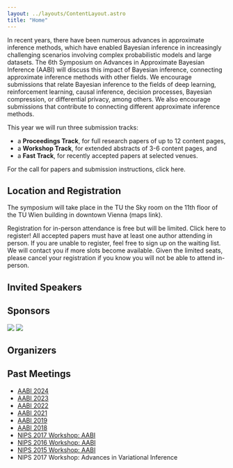 ```yaml
---
layout: ../layouts/ContentLayout.astro
title: "Home"
---
```



In recent years, there have been numerous advances in approximate inference methods, which have enabled Bayesian inference in increasingly challenging scenarios involving complex probabilistic models and large datasets.
The 6th Symposium on Advances in Approximate Bayesian Inference (AABI) will discuss this impact of Bayesian inference, connecting approximate inference methods with other fields.
We encourage submissions that relate Bayesian inference to the fields of deep learning, reinforcement learning, causal inference, decision processes, Bayesian compression, or differential privacy, among others.
We also encourage submissions that contribute to connecting different approximate inference methods.

This year we will run three submission tracks:

- a **Proceedings Track**, for full research papers of up to 12 content pages,
- a **Workshop Track**, for extended abstracts of 3-6 content pages, and
- a **Fast Track**, for recently accepted papers at selected venues.

For the call for papers and submission instructions, click here.

## Location and Registration

The symposium will take place in the TU the Sky room on the 11th floor of the TU Wien building in downtown Vienna (maps link).

Registration for in-person attendance is free but will be limited.
Click here to register!
All accepted papers must have at least one author attending in person.
If you are unable to register, feel free to sign up on the waiting list.
We will contact you if more slots become available.
Given the limited seats, please cancel your registration if you know you will not be able to attend in-person.

## Invited Speakers

<PeopleList people={invited_speakers} />

## Sponsors

<div class='w-full sm:flex sm:space-x-0 sm:space-y-12 md:flex-row md:space-x-28 md:space-y-0'>
  <img src='/images/deepmind.png' class='mx-auto w-1/2' />
  <img
    src='/images/basis-logo.svg'
    class='mx-auto w-1/3 dark:contrast-0 dark:grayscale dark:invert'
  />
</div>

## Organizers

<PeopleList people={organizers} />

## Past Meetings

- [AABI 2024](/archives/2024/index.html)
- [AABI 2023](/archives/2023/index.html)
- [AABI 2022](/archives/2022/index.html)
- [AABI 2021](/archives/2021/index.html)
- [AABI 2019](/archives/2019/index.html)
- [AABI 2018](/archives/2018/index.html)
- [NIPS 2017 Workshop: AABI](/archives/2017/index.html)
- [NIPS 2016 Workshop: AABI](/archives/2016/index.html)
- [NIPS 2015 Workshop: AABI](/archives/2015/index.html)
- NIPS 2017 Workshop: Advances in Variational Inference
